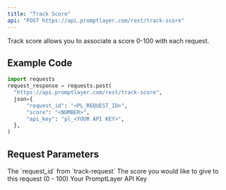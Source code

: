 ```yaml
---
title: "Track Score"
api: "POST https://api.promptlayer.com/rest/track-score"
---
```


Track score allows you to associate a score 0-100 with each request.

## Example Code
```python
import requests
request_response = requests.post(
  "https://api.promptlayer.com/rest/track-score",
  json={
      "request_id": "<PL_REQUEST_ID>",
      "score": "<NUMBER>",
      "api_key": "pl_<YOUR API KEY>",
  },
)
```


## Request Parameters

<ParamField body="request_id" type="string">
    The `request_id` from `track-request`
</ParamField>

<ParamField body="score" type="integer">
    The score you would like to give to this request (0 - 100)
</ParamField>

<ParamField body="api_key" type="string">
    Your PromptLayer API Key
</ParamField>

